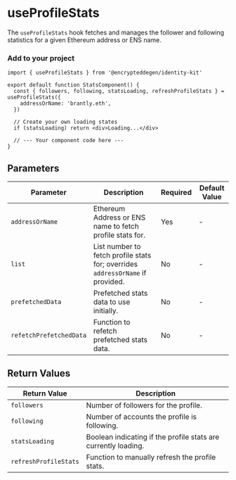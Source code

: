 
# useProfileStats

The `useProfileStats` hook fetches and manages the follower and following statistics for a given Ethereum address or ENS name.

### Add to your project

```tsx copy
import { useProfileStats } from '@encrypteddegen/identity-kit'

export default function StatsComponent() {
  const { followers, following, statsLoading, refreshProfileStats } = useProfileStats({
    addressOrName: 'brantly.eth',
  })

  // Create your own loading states
  if (statsLoading) return <div>Loading...</div>

  // --- Your component code here ---
}
```

## Parameters

| Parameter               | Description                                                                    | Required | Default Value |
| ----------------------- | ------------------------------------------------------------------------------ | -------- | ------------- |
| `addressOrName`         | Ethereum Address or ENS name to fetch profile stats for.                       | Yes      | -             |
| `list`                  | List number to fetch profile stats for; overrides `addressOrName` if provided. | No       | -             |
| `prefetchedData`        | Prefetched stats data to use initially.                                        | No       | -             |
| `refetchPrefetchedData` | Function to refetch prefetched stats data.                                     | No       | -             |

## Return Values

| Return Value          | Description                                                    |
| --------------------- | -------------------------------------------------------------- |
| `followers`           | Number of followers for the profile.                           |
| `following`           | Number of accounts the profile is following.                   |
| `statsLoading`        | Boolean indicating if the profile stats are currently loading. |
| `refreshProfileStats` | Function to manually refresh the profile stats.                |
